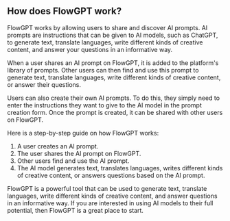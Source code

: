 ## How does FlowGPT work?

FlowGPT works by allowing users to share and discover AI prompts. AI prompts are instructions that can be given to AI models, such as ChatGPT, to generate text, translate languages, write different kinds of creative content, and answer your questions in an informative way.

When a user shares an AI prompt on FlowGPT, it is added to the platform's library of prompts. Other users can then find and use this prompt to generate text, translate languages, write different kinds of creative content, or answer their questions.

Users can also create their own AI prompts. To do this, they simply need to enter the instructions they want to give to the AI model in the prompt creation form. Once the prompt is created, it can be shared with other users on FlowGPT.

Here is a step-by-step guide on how FlowGPT works:

1. A user creates an AI prompt.
2. The user shares the AI prompt on FlowGPT.
3. Other users find and use the AI prompt.
4. The AI model generates text, translates languages, writes different kinds of creative content, or answers questions based on the AI prompt.

FlowGPT is a powerful tool that can be used to generate text, translate languages, write different kinds of creative content, and answer questions in an informative way. If you are interested in using AI models to their full potential, then FlowGPT is a great place to start.
